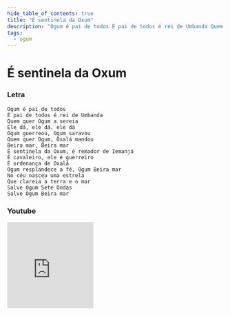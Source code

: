 ```yaml
---
hide_table_of_contents: true
title: "É sentinela da Oxum"
description: "Ogum é pai de todos É pai de todos é rei de Umbanda Quem quer Ogum a sereia Ele dá, ele dá, ele dá Ogum guerreou, Ogum saravou Quem quer Ogum, Oxalá mandou Beira mar, Beira mar É sentinela da Oxum, é remador de Iemanjá É cavaleiro, ele é guerreiro É ordenança de Oxalá Ogum resplandece a fé, Ogum Beira mar No céu nasceu uma estrela Que clareia a terra e o mar Salve Ogum Sete Ondas Salve Ogum Beira mar"
tags:
  - ogum
---
```


# É sentinela da Oxum

### Letra

```text
Ogum é pai de todos
É pai de todos é rei de Umbanda
Quem quer Ogum a sereia
Ele dá, ele dá, ele dá
Ogum guerreou, Ogum saravou
Quem quer Ogum, Oxalá mandou
Beira mar, Beira mar
É sentinela da Oxum, é remador de Iemanjá
É cavaleiro, ele é guerreiro
É ordenança de Oxalá
Ogum resplandece a fé, Ogum Beira mar
No céu nasceu uma estrela
Que clareia a terra e o mar
Salve Ogum Sete Ondas
Salve Ogum Beira mar
```

### Youtube

<iframe
  width="200"
  height="200"
  src="https://www.youtube.com/embed/9T79n8UgJaI"
  title="YouTube video player"
  frameborder="0"
  allow="accelerometer; autoplay; clipboard-write; encrypted-media; gyroscope; picture-in-picture; web-share"
  referrerpolicy="strict-origin-when-cross-origin"
  allowfullscreen
></iframe>